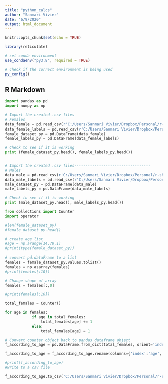 ```yaml
---
title: "python_calcs"
author: "Sanmari Vivier"
date: "6/9/2020"
output: html_document
---
```


```r
knitr::opts_chunk$set(echo = TRUE)
```
```r
library(reticulate)

# set conda environment
use_condaenv("py3.8", required = TRUE)

# check if the correct environment is being used
py_config()
```

## R Markdown
```python
import pandas as pd
import numpy as np
```


```python
# Import the created .csv files
# Females
data_female = pd.read_csv(r'C:/Users/Sanmari Vivier/Dropbox/Personal/r-shiny-app/r-markdown-files/female_dataset_py.csv')
data_female_labels = pd.read_csv(r'C:/Users/Sanmari Vivier/Dropbox/Personal/r-shiny-app/r-markdown-files/female_labels_py.csv')
female_dataset_py = pd.DataFrame(data_female)
female_labels_py = pd.DataFrame(data_female_labels)

# Check to see if it is working
print (female_dataset_py.head(), female_labels_py.head())


# Import the created .csv files----------------------------------
# Males
data_male = pd.read_csv(r'C:/Users/Sanmari Vivier/Dropbox/Personal/r-shiny-app/r-markdown-files/males_dataset_py.csv')
data_male_labels = pd.read_csv(r'C:/Users/Sanmari Vivier/Dropbox/Personal/r-shiny-app/r-markdown-files/males_labels_py.csv')
male_dataset_py = pd.DataFrame(data_male)
male_labels_py = pd.DataFrame(data_male_labels)

# Check to see if it is working
print (male_dataset_py.head(), male_labels_py.head())
```
```python
from collections import Counter
import operator

#len(female_dataset_py)
#female_dataset_py.head()

# create age list
#age = np.arange(14,70,1)
#print(type(female_dataset_py))

# convert pd.dataFrame to a list
females = female_dataset_py.values.tolist()
females = np.asarray(females)
#print(females[:10])

# Change shape of array
females = females[:,0]

#print(females[:10])

total_females = Counter()

for age in females:
            if age in total_females:
                total_females[age] += 1
            else:
                total_females[age] = 1

# Convert counter object back to pandas dataframe object
f_according_to_age = pd.DataFrame.from_dict(total_females, orient='index').reset_index()

f_according_to_age = f_according_to_age.rename(columns={'index':'age', 0:'count'})

#print(f_according_to_age)
#write to a csv file

f_according_to_age.to_csv('C:/Users/Sanmari Vivier/Dropbox/Personal/r-shiny-app/shiny_app/data/f_according_to_age.csv')
```

